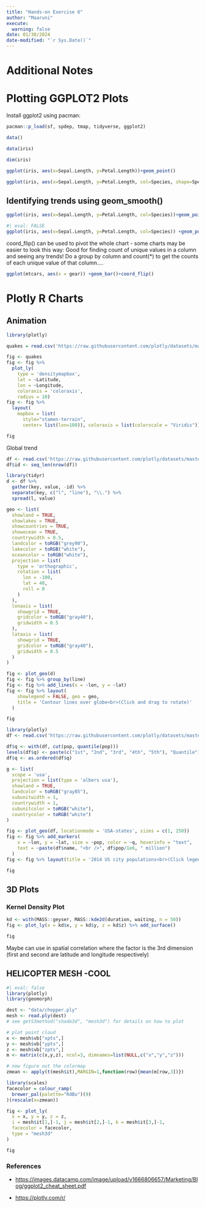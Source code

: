 ```yaml
---
title: "Hands-on Exercise 6"
author: "Maaruni"
execute: 
  warning: false
date: 01/30/2024
date-modified: "`r Sys.Date()`"
---
```


# Additional Notes

# Plotting GGPLOT2 Plots

Install ggplot2 using pacman:

```r
pacman::p_load(sf, spdep, tmap, tidyverse, ggplot2)
```

```r
data()
```

```r
data(iris)
```

```r
dim(iris)
```

```r
ggplot(iris, aes(x=Sepal.Length, y=Petal.Length))+geom_point()
```

```r
ggplot(iris, aes(x=Sepal.Length, y=Petal.Length, col=Species, shape=Species))+geom_point()
```

## Identifying trends using geom_smooth()

```r
ggplot(iris, aes(x=Sepal.Length, y=Petal.Length, col=Species))+geom_point() +geom_smooth()
```

```r
#| eval: FALSE
ggplot(iris, aes(x=Sepal.Length, y=Petal.Length, col=Species)) +geom_point(color = "blue") + geom_smooth(color = "red")
```

coord_flip() can be used to pivot the whole chart - some charts may be easier to look this way: Good for finding count of unique values in a column and seeing any trends! Do a group by column and count(\*) to get the counts of each unique value of that column....

```r
ggplot(mtcars, aes(x = gear)) +geom_bar()+coord_flip()
```

# Plotly R Charts

## Animation

```r
library(plotly)

quakes = read.csv('https://raw.githubusercontent.com/plotly/datasets/master/earthquakes-23k.csv')

fig <- quakes 
fig <- fig %>%
  plot_ly(
    type = 'densitymapbox',
    lat = ~Latitude,
    lon = ~Longitude,
    coloraxis = 'coloraxis',
    radius = 10) 
fig <- fig %>%
  layout(
    mapbox = list(
      style="stamen-terrain",
      center= list(lon=180)), coloraxis = list(colorscale = "Viridis"))

fig

```

Global trend

```r
df <- read.csv('https://raw.githubusercontent.com/plotly/datasets/master/globe_contours.csv')
df$id <- seq_len(nrow(df))

library(tidyr)
d <- df %>%
  gather(key, value, -id) %>%
  separate(key, c("l", "line"), "\\.") %>%
  spread(l, value)

geo <- list(
  showland = TRUE,
  showlakes = TRUE,
  showcountries = TRUE,
  showocean = TRUE,
  countrywidth = 0.5,
  landcolor = toRGB("grey90"),
  lakecolor = toRGB("white"),
  oceancolor = toRGB("white"),
  projection = list(
    type = 'orthographic',
    rotation = list(
      lon = -100,
      lat = 40,
      roll = 0
    )
  ),
  lonaxis = list(
    showgrid = TRUE,
    gridcolor = toRGB("gray40"),
    gridwidth = 0.5
  ),
  lataxis = list(
    showgrid = TRUE,
    gridcolor = toRGB("gray40"),
    gridwidth = 0.5
  )
)

fig <- plot_geo(d)
fig <- fig %>% group_by(line)
fig <- fig %>% add_lines(x = ~lon, y = ~lat)
fig <- fig %>% layout(
    showlegend = FALSE, geo = geo,
    title = 'Contour lines over globe<br>(Click and drag to rotate)'
  )

fig

```

```r
library(plotly)
df <- read.csv('https://raw.githubusercontent.com/plotly/datasets/master/2014_us_cities.csv')

df$q <- with(df, cut(pop, quantile(pop)))
levels(df$q) <- paste(c("1st", "2nd", "3rd", "4th", "5th"), "Quantile")
df$q <- as.ordered(df$q)

g <- list(
  scope = 'usa',
  projection = list(type = 'albers usa'),
  showland = TRUE,
  landcolor = toRGB("gray85"),
  subunitwidth = 1,
  countrywidth = 1,
  subunitcolor = toRGB("white"),
  countrycolor = toRGB("white")
)

fig <- plot_geo(df, locationmode = 'USA-states', sizes = c(1, 250))
fig <- fig %>% add_markers(
    x = ~lon, y = ~lat, size = ~pop, color = ~q, hoverinfo = "text",
    text = ~paste(df$name, "<br />", df$pop/1e6, " million")
  )
fig <- fig %>% layout(title = '2014 US city populations<br>(Click legend to toggle)', geo = g)

fig

```

## 3D Plots

### Kernel Density Plot

```r
kd <- with(MASS::geyser, MASS::kde2d(duration, waiting, n = 50))
fig <- plot_ly(x = kd$x, y = kd$y, z = kd$z) %>% add_surface()

fig

```

Maybe can use in spatial correlation where the factor is the 3rd dimension (first and second are latitude and longitude respectively)

## HELICOPTER MESH -COOL

```r
#| eval: false
library(plotly)
library(geomorph)

dest <- "data/chopper.ply"
mesh <- read.ply(dest)
# see getS3method("shade3d", "mesh3d") for details on how to plot

# plot point cloud
x <- mesh$vb["xpts",]
y <- mesh$vb["ypts",]
z <- mesh$vb["zpts",]
m <- matrix(c(x,y,z), ncol=3, dimnames=list(NULL,c("x","y","z")))

# now figure out the colormap
zmean <- apply(t(mesh$it),MARGIN=1,function(row){mean(m[row,3])})

library(scales)
facecolor = colour_ramp(
  brewer_pal(palette="RdBu")(9)
)(rescale(x=zmean))

fig <- plot_ly(
  x = x, y = y, z = z,
  i = mesh$it[1,]-1, j = mesh$it[2,]-1, k = mesh$it[3,]-1,
  facecolor = facecolor,
  type = "mesh3d"
)

fig

```

### References

-   <https://images.datacamp.com/image/upload/v1666806657/Marketing/Blog/ggplot2_cheat_sheet.pdf>

-   <https://plotly.com/r/>
